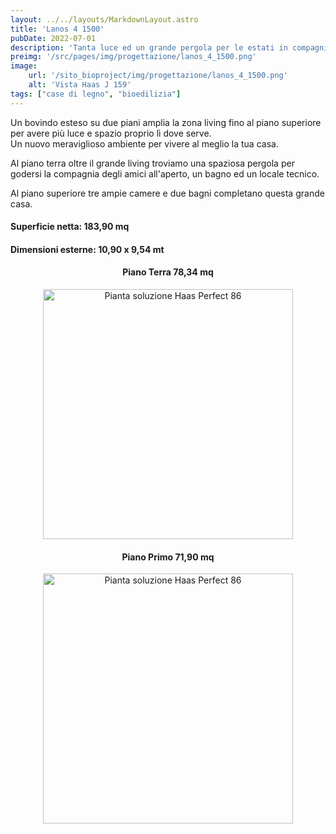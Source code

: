 ```yaml
---
layout: ../../layouts/MarkdownLayout.astro
title: 'Lanos 4 1500'
pubDate: 2022-07-01
description: 'Tanta luce ed un grande pergola per le estati in compagnia'
preimg: '/src/pages/img/progettazione/lanos_4_1500.png'
image:
    url: '/sito_bioproject/img/progettazione/lanos_4_1500.png'
    alt: 'Vista Haas J 159'
tags: ["case di legno", "bioedilizia"]
---
```


Un bovindo esteso su due piani amplia la zona living fino al piano superiore per avere più luce e spazio proprio lì dove serve.  
Un nuovo meraviglioso ambiente per vivere al meglio la tua casa.  
  
Al piano terra oltre il grande living troviamo una spaziosa pergola per godersi la compagnia degli amici all'aperto, un bagno ed un locale tecnico.  
  
Al piano superiore tre ampie camere e due bagni completano questa grande casa.  
  
#### Superficie netta: 183,90 mq
#### Dimensioni esterne: 10,90 x 9,54 mt

<div style="text-align: center;">
<h4>Piano Terra 78,34 mq</h4>
<Image src={imgPiantaTerra} alt="Pianta soluzione Haas Perfect 86" height="400"/>
<h4>Piano Primo 71,90 mq</h4>
<Image src={imgPiantaPrimo} alt="Pianta soluzione Haas Perfect 86" height="400"/>
</div>